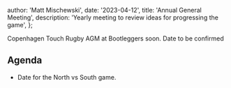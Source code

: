 
  author: 'Matt Mischewski',
  date: '2023-04-12',
  title: 'Annual General Meeting',
  description: 'Yearly meeting to review ideas for progressing the game',
};


Copenhagen Touch Rugby AGM at Bootleggers soon. Date to be confirmed

## Agenda

- Date for the North vs South game.
